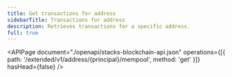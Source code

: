 ```yaml
---
title: Get transactions for address
sidebarTitle: Transactions for address
description: Retrieves transactions for a specific address.
full: true
---
```


<APIPage
  document="./openapi/stacks-blockchain-api.json"
  operations={[{ path: '/extended/v1/address/{principal}/mempool', method: 'get' }]}
  hasHead={false}
/>